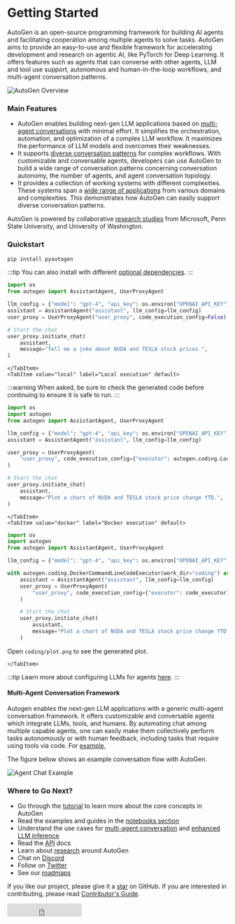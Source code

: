 
# Getting Started

AutoGen is an open-source programming framework for building AI agents and facilitating
cooperation among multiple agents to solve tasks. AutoGen aims to provide an easy-to-use
and flexible framework for accelerating development and research on agentic AI,
like PyTorch for Deep Learning. It offers features such as agents that can converse
with other agents, LLM and tool use support, autonomous and human-in-the-loop workflows,
and multi-agent conversation patterns.

![AutoGen Overview](/img/autogen_agentchat.png)

### Main Features

- AutoGen enables building next-gen LLM applications based on [multi-agent
  conversations](/docs/Use-Cases/agent_chat) with minimal effort. It simplifies
  the orchestration, automation, and optimization of a complex LLM workflow. It
  maximizes the performance of LLM models and overcomes their weaknesses.
- It supports [diverse conversation
  patterns](/docs/Use-Cases/agent_chat#supporting-diverse-conversation-patterns)
  for complex workflows. With customizable and conversable agents, developers can
  use AutoGen to build a wide range of conversation patterns concerning
  conversation autonomy, the number of agents, and agent conversation topology.
- It provides a collection of working systems with different complexities. These
  systems span a [wide range of
  applications](/docs/Use-Cases/agent_chat#diverse-applications-implemented-with-autogen)
  from various domains and complexities. This demonstrates how AutoGen can
  easily support diverse conversation patterns.

AutoGen is powered by collaborative [research studies](/docs/Research) from
Microsoft, Penn State University, and University of Washington.

### Quickstart

```sh
pip install pyautogen
```
:::tip
You can also install with different [optional dependencies](/docs/installation/Optional-Dependencies).
:::

<Tabs>
    <TabItem value="nocode" label="No code execution" default>

```python
import os
from autogen import AssistantAgent, UserProxyAgent

llm_config = {"model": "gpt-4", "api_key": os.environ["OPENAI_API_KEY"]}
assistant = AssistantAgent("assistant", llm_config=llm_config)
user_proxy = UserProxyAgent("user_proxy", code_execution_config=False)

# Start the chat
user_proxy.initiate_chat(
    assistant,
    message="Tell me a joke about NVDA and TESLA stock prices.",
)
```

    </TabItem>
    <TabItem value="local" label="Local execution" default>

:::warning
When asked, be sure to check the generated code before continuing to ensure it is safe to run.
:::

```python
import os
import autogen
from autogen import AssistantAgent, UserProxyAgent

llm_config = {"model": "gpt-4", "api_key": os.environ["OPENAI_API_KEY"]}
assistant = AssistantAgent("assistant", llm_config=llm_config)

user_proxy = UserProxyAgent(
    "user_proxy", code_execution_config={"executor": autogen.coding.LocalCommandLineCodeExecutor(work_dir="coding")}
)

# Start the chat
user_proxy.initiate_chat(
    assistant,
    message="Plot a chart of NVDA and TESLA stock price change YTD.",
)
```

    </TabItem>
    <TabItem value="docker" label="Docker execution" default>

```python
import os
import autogen
from autogen import AssistantAgent, UserProxyAgent

llm_config = {"model": "gpt-4", "api_key": os.environ["OPENAI_API_KEY"]}

with autogen.coding.DockerCommandLineCodeExecutor(work_dir="coding") as code_executor:
    assistant = AssistantAgent("assistant", llm_config=llm_config)
    user_proxy = UserProxyAgent(
        "user_proxy", code_execution_config={"executor": code_executor}
    )

    # Start the chat
    user_proxy.initiate_chat(
        assistant,
        message="Plot a chart of NVDA and TESLA stock price change YTD. Save the plot to a file called plot.png",
    )
```

Open `coding/plot.png` to see the generated plot.

    </TabItem>

</Tabs>

:::tip
Learn more about configuring LLMs for agents [here](/docs/topics/llm_configuration).
:::

#### Multi-Agent Conversation Framework

Autogen enables the next-gen LLM applications with a generic multi-agent conversation framework. It offers customizable and conversable agents which integrate LLMs, tools, and humans.
By automating chat among multiple capable agents, one can easily make them collectively perform tasks autonomously or with human feedback, including tasks that require using tools via code. For [example](https://github.com/autogen-ai/autogen/blob/main/test/twoagent.py),

The figure below shows an example conversation flow with AutoGen.

![Agent Chat Example](/img/chat_example.png)

### Where to Go Next?

- Go through the [tutorial](/docs/tutorial/introduction) to learn more about the core concepts in AutoGen
- Read the examples and guides in the [notebooks section](/docs/notebooks)
- Understand the use cases for [multi-agent conversation](/docs/Use-Cases/agent_chat) and [enhanced LLM inference](/docs/Use-Cases/enhanced_inference)
- Read the [API](/docs/reference/agentchat/conversable_agent/) docs
- Learn about [research](/docs/Research) around AutoGen
- Chat on [Discord](https://aka.ms/autogen-dc)
- Follow on [Twitter](https://twitter.com/pyautogen)
- See our [roadmaps](https://aka.ms/autogen-roadmap)

If you like our project, please give it a [star](https://github.com/autogen-ai/autogen/stargazers) on GitHub. If you are interested in contributing, please read [Contributor's Guide](/docs/contributor-guide/contributing).

<iframe
  src="https://ghbtns.com/github-btn.html?user=autogen-ai&amp;repo=autogen&amp;type=star&amp;count=true&amp;size=large"
  frameborder="0"
  scrolling="0"
  width="170"
  height="30"
  title="GitHub"
></iframe>
